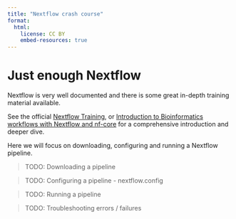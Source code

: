 ```yaml
---
title: "Nextflow crash course"
format:
  html:
    license: CC BY
    embed-resources: true
---
```


# Just enough Nextflow

Nextflow is very well documented and there is some great in-depth training material available.

See the official [Nextflow Training](https://training.nextflow.io/latest/), or [Introduction to Bioinformatics workflows with Nextflow and nf-core](https://carpentries-incubator.github.io/workflows-nextflow/index.html) for a comprehensive introduction and deeper dive.

Here we will focus on downloading, configuring and running a Nextflow pipeline.

> TODO: Downloading a pipeline

> TODO: Configuring a pipeline - nextflow.config

> TODO: Running a pipeline

> TODO: Troubleshooting errors / failures
